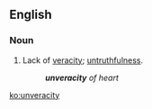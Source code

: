 ==English==

===Noun===
{{en-noun|unveracities}}

# Lack of [[veracity]]; [[untruthfulness]].
#: '''''unveracity''' of heart''

[[ko:unveracity]]